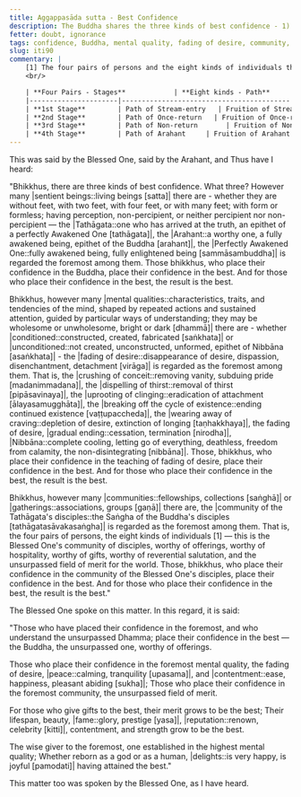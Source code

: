 ```yaml
---
title: Aggappasāda sutta - Best Confidence
description: The Buddha shares the three kinds of best confidence - 1) in the Buddha, 2) in the mental quality of fading of desire, and 3) in the community of the Blessed One's disciples.
fetter: doubt, ignorance
tags: confidence, Buddha, mental quality, fading of desire, community, disciples, Dhamma, Saṅgha, iti, iti50-99
slug: iti90
commentary: |
    [1] The four pairs of persons and the eight kinds of individuals that constitute the community of the Blessed One's disciples are as follows:
    <br/>

    | **Four Pairs - Stages**            | **Eight kinds - Path**       | **Eight kinds - Fruition**    | **Fetters Overcome / Weakened**                                  |
    |----------------------|------------------------------------------|-----------------------------------------|------------------------------------------------------------------|
    | **1st Stage**        | Path of Stream-entry   | Fruition of Stream-entry | Overcomes: <br> 1) Personal existence, aka identity |view::sakkāya-diṭṭhi| <br> 2) Doubt, aka uncertainty, |indecisiveness::vicikicchā| <br> 3) Adherence to rules and |observances::sīlabbataparāmāsa| |
    | **2nd Stage**        | Path of Once-return   | Fruition of Once-return | Weakens: <br> 4) Sensual |desire::kāmacchanda| <br> 5) |Ill will::byāpāda| |
    | **3rd Stage**        | Path of Non-return       | Fruition of Non-return     | Overcomes: <br> 4) Sensual |desire::kāmacchanda| <br> 5) |Ill will::byāpāda| |
    | **4th Stage**        | Path of Arahant     | Fruition of Arahant  | Overcomes: <br> 6) Desire for fine-material |existence::rūparāga| <br> 7) Desire for formless existence, aka desire for immaterial |existence::arūparāga| <br> 8) Conceit, aka pride, |egotism::māna| <br> 9) Restlessness, aka agitation, |distraction::uddhacca| <br>10) Ignorance, not knowing the true nature of how things have come to be, not understanding the nature of |reality::avijjā| |
---
```


This was said by the Blessed One, said by the Arahant, and Thus have I heard:

"Bhikkhus, there are three kinds of best confidence. What three? However many |sentient beings::living beings [satta]| there are - whether they are without feet, with two feet, with four feet, or with many feet; with form or formless; having perception, non-percipient, or neither percipient nor non-percipient — the |Tathāgata::one who has arrived at the truth, an epithet of a perfectly Awakened One [tathāgata]|, the |Arahant::a worthy one, a fully awakened being, epithet of the Buddha [arahant]|, the |Perfectly Awakened One::fully awakened being, fully enlightened being [sammāsambuddha]| is regarded the foremost among them. Those bhikkhus, who place their confidence in the Buddha, place their confidence in the best. And for those who place their confidence in the best, the result is the best.

Bhikkhus, however many |mental qualities::characteristics, traits, and tendencies of the mind, shaped by repeated actions and sustained attention, guided by particular ways of understanding; they may be wholesome or unwholesome, bright or dark [dhammā]| there are - whether |conditioned::constructed, created, fabricated [saṅkhata]| or |unconditioned::not created, unconstructed, unformed, epithet of Nibbāna [asaṅkhata]| - the |fading of desire::disappearance of desire, dispassion, disenchantment, detachment [virāga]| is regarded as the foremost among them. That is, the |crushing of conceit::removing vanity, subduing pride [madanimmadana]|, the |dispelling of thirst::removal of thirst [pipāsavinaya]|, the |uprooting of clinging::eradication of attachment [ālayasamugghāta]|, the |breaking off the cycle of existence::ending continued existence [vaṭṭupaccheda]|, the |wearing away of craving::depletion of desire, extinction of longing [taṇhakkhaya]|, the fading of desire, |gradual ending::cessation, termination [nirodha]|, |Nibbāna::complete cooling, letting go of everything, deathless, freedom from calamity, the non-disintegrating [nibbāna]|. Those, bhikkhus, who place their confidence in the teaching of fading of desire, place their confidence in the best. And for those who place their confidence in the best, the result is the best.

Bhikkhus, however many |communities::fellowships, collections [saṅghā]| or |gatherings::associations, groups [gaṇā]| there are, the |community of the Tathāgata's disciples::the Saṅgha of the Buddha's disciples [tathāgatasāvakasaṅgha]| is regarded as the foremost among them. That is, the four pairs of persons, the eight kinds of individuals [1] — this is the Blessed One's community of disciples, worthy of offerings, worthy of hospitality, worthy of gifts, worthy of reverential salutation, and the unsurpassed field of merit for the world. Those, bhikkhus, who place their confidence in the community of the Blessed One's disciples, place their confidence in the best. And for those who place their confidence in the best, the result is the best."

The Blessed One spoke on this matter. In this regard, it is said:

"Those who have placed their confidence in the foremost,
and who understand the unsurpassed Dhamma;
place their confidence in the best — the Buddha,
the unsurpassed one, worthy of offerings.

Those who place their confidence in the foremost mental quality,
the fading of desire, |peace::calming, tranquility [upasama]|, and |contentment::ease, happiness, pleasant abiding [sukha]|;
Those who place their confidence in the foremost community,
the unsurpassed field of merit.

For those who give gifts to the best,
their merit grows to be the best;
Their lifespan, beauty, |fame::glory, prestige [yasa]|,
|reputation::renown, celebrity [kitti]|, contentment, and strength grow to be the best.

The wise giver to the foremost,
one established in the highest mental quality;
Whether reborn as a god or as a human,
|delights::is very happy, is joyful [pamodati]| having attained the best."

This matter too was spoken by the Blessed One, as I have heard.